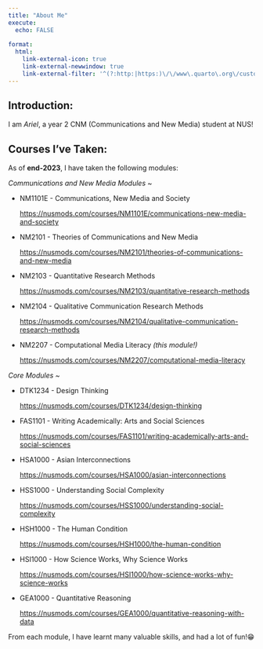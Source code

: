 ```yaml
---
title: "About Me"
execute:
  echo: FALSE
  
format: 
  html: 
    link-external-icon: true
    link-external-newwindow: true
    link-external-filter: '^(?:http:|https:)\/\/www\.quarto\.org\/custom'
---
```


## **Introduction:**

I am *Ariel*, a year 2 CNM (Communications and New Media) student at NUS! 


## **Courses I've Taken:**

As of **end-2023**, I have taken the following modules:

*Communications and New Media Modules* \~

-   NM1101E - Communications, New Media and Society

    <https://nusmods.com/courses/NM1101E/communications-new-media-and-society>

-   NM2101 - Theories of Communications and New Media

    <https://nusmods.com/courses/NM2101/theories-of-communications-and-new-media>

-   NM2103 - Quantitative Research Methods

    <https://nusmods.com/courses/NM2103/quantitative-research-methods>

-   NM2104 - Qualitative Communication Research Methods

    <https://nusmods.com/courses/NM2104/qualitative-communication-research-methods>

-   NM2207 - Computational Media Literacy *(this module!)*

    <https://nusmods.com/courses/NM2207/computational-media-literacy>



*Core Modules \~*

-   DTK1234 - Design Thinking

    <https://nusmods.com/courses/DTK1234/design-thinking>

-   FAS1101 - Writing Academically: Arts and Social Sciences

    <https://nusmods.com/courses/FAS1101/writing-academically-arts-and-social-sciences>

-   HSA1000 - Asian Interconnections

    <https://nusmods.com/courses/HSA1000/asian-interconnections>

-   HSS1000 - Understanding Social Complexity

    <https://nusmods.com/courses/HSS1000/understanding-social-complexity>

-   HSH1000 - The Human Condition

    <https://nusmods.com/courses/HSH1000/the-human-condition>

-   HSI1000 - How Science Works, Why Science Works

    <https://nusmods.com/courses/HSI1000/how-science-works-why-science-works>

-   GEA1000 - Quantitative Reasoning

    <https://nusmods.com/courses/GEA1000/quantitative-reasoning-with-data>


From each module, I have learnt many valuable skills, and had a lot of fun\!😁
